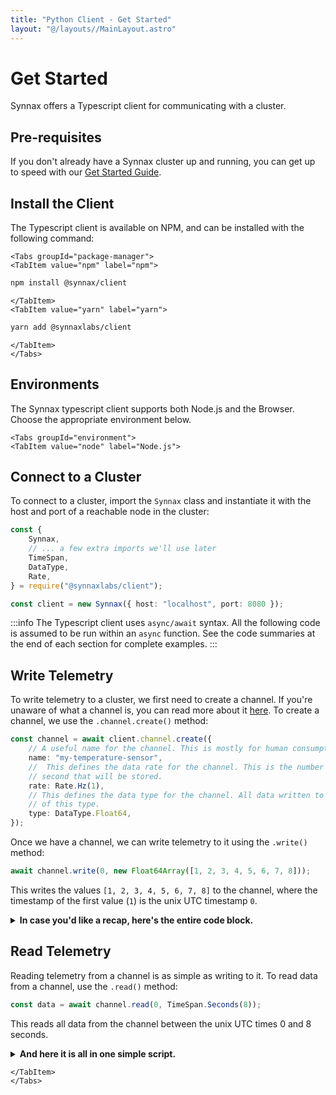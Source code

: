 ```yaml
---
title: "Python Client - Get Started"
layout: "@/layouts//MainLayout.astro"
---
```


# Get Started

Synnax offers a Typescript client for communicating with a cluster.

## Pre-requisites

If you don't already have a Synnax cluster up and running, you can get
up to speed with our [Get Started Guide](/).

## Install the Client

The Typescript client is available on NPM, and can be installed with the following command:

```mdx-code-block
<Tabs groupId="package-manager">
<TabItem value="npm" label="npm">
```

```bash
npm install @synnax/client
```

```mdx-code-block
</TabItem>
<TabItem value="yarn" label="yarn">
```

```bash
yarn add @synnaxlabs/client
```

```mdx-code-block
</TabItem>
</Tabs>
```

## Environments

The Synnax typescript client supports both Node.js and the Browser. Choose the
appropriate environment below.

```mdx-code-block
<Tabs groupId="environment">
<TabItem value="node" label="Node.js">
```

## Connect to a Cluster

To connect to a cluster, import the `Synnax` class and instantiate it with the host and
port of a reachable node in the cluster:

```ts
const {
    Synnax,
    // ... a few extra imports we'll use later
    TimeSpan,
    DataType,
    Rate,
} = require("@synnaxlabs/client");

const client = new Synnax({ host: "localhost", port: 8080 });
```

:::info
The Typescript client uses `async/await` syntax. All the following code is assumed
to be run within an `async` function. See the code summaries at the end of each section
for complete examples.
:::

## Write Telemetry

To write telemetry to a cluster, we first need to create a channel. If you're unaware
of what a channel is, you can read more about it [here](/concepts#channel). To create a
channel, we use the `.channel.create()` method:

```ts
const channel = await client.channel.create({
    // A useful name for the channel. This is mostly for human consumption.
    name: "my-temperature-sensor",
    //  This defines the data rate for the channel. This is the number of samples per
    // second that will be stored.
    rate: Rate.Hz(1),
    // This defines the data type for the channel. All data written to the channel must be
    // of this type.
    type: DataType.Float64,
});
```

Once we have a channel, we can write telemetry to it using the `.write()` method:

```ts
await channel.write(0, new Float64Array([1, 2, 3, 4, 5, 6, 7, 8]));
```

This writes the values `[1, 2, 3, 4, 5, 6, 7, 8]` to the channel, where the timestamp of the
first value (`1`) is the unix UTC timestamp `0`.

<details>
<summary> <strong> In case you'd like a recap, here's the entire code block.</strong></summary>

```ts
const { Synnax, TimeSpan, DataType, Rate } = require("@synnaxlabs/client");

const client = new Synnax({ host: "localhost", port: 8080 });

async function main() {
    const channel = await client.channel.create({
        name: "my-temperature-sensor",
        rate: Rate.Hz(1),
        type: DataType.Float64,
    });

    await channel.write(0, new Float64Array([1, 2, 3, 4, 5, 6, 7, 8]));
}
main();
```

This code is complete, and should run as is.

</details>

## Read Telemetry

Reading telemetry from a channel is as simple as writing to it. To read data from a channel,
use the `.read()` method:

```ts
const data = await channel.read(0, TimeSpan.Seconds(8));
```

This reads all data from the channel between the unix UTC times 0 and 8 seconds.

<details>
<summary><strong>And here it is all in one simple script.</strong></summary>

```ts
const { Synnax, TimeSpan, DataType, Rate } = require("@synnaxlabs/client");

const client = new Synnax({ host: "localhost", port: 8080 });

async function main() {
    const channel = await client.channel.create({
        name: "my-temperature-sensor",
        rate: Rate.Hz(1),
        type: DataType.Float64,
    });

    await channel.write(0, new Float64Array([1, 2, 3, 4, 5, 6, 7, 8]));

    const data = await channel.read(0, TimeSpan.Seconds(8));
}
```

This code is complete, and should run as is.

</details>

```mdx-code-block
</TabItem>
</Tabs>
```
